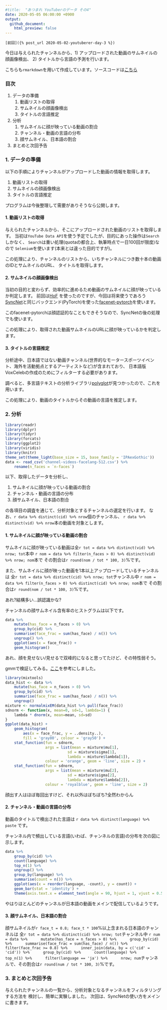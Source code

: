```yaml
---
#title:  "あつまれ YouTuberのデータ その4"
date: 2020-05-05 06:00:00 +0900
output:
  github_document:
    html_preview: false
---
```


`[前回]({% post_url 2020-05-02-youtuberer-day-3 %})`

今日は与えられたチャンネルから、1\) アップロードされた動画のサムネイルの顔画像検出、
2\) タイトルから言語の予測を行います。

こちらも`rmarkdown`を用いて作成しています。ソースコードは[こちら](https://github.com/leichtrhino/leichtrhino.github.io/tree/master/assets/Rmd/2020-05-05-youtuberer-day-4.Rmd)

### 目次

1. データの準備
    1. 動画リストの取得
    2. サムネイルの顔画像検出
    3. タイトルの言語推定
  
2. 分析
    1. サムネイルに顔が映っている動画の割合
    2. チャンネル・動画の言語の分布
    3. 顔サムネイル、日本語の割合
  
3. まとめと次回予告

### 1. データの準備

以下の手順によりチャンネルがアップロードした動画の情報を取得します。

1. 動画リストの取得
2. サムネイルの顔画像検出
3. タイトルの言語推定
  
プログラムは今後整理して需要がありそうなら公開します。

#### 1. 動画リストの取得

与えられたチャンネルから、そこにアップロードされた動画のリストを取得します。
当初は`YouTube Data API`を使う予定でしたが、目的にあった操作は`Search`しかなく、
`Search`は重い処理(quotaの都合上、執筆時点で一日100回が限度)なので
`Selenium`を使います(本来とは違った目的ですが)。

この処理により、チャンネルのリストから、いちチャンネルにつき数十本の動画のIDとサムネイルのURL、
タイトルを取得します。

#### 2. サムネイルの顔画像検出

当初の目的と変わらず、効率的に進めるため動画のサムネイルに顔が映っているか判定します。
前回は[HoF](https://github.com/the-house-of-black-and-white/hall-of-faces)
を使ったのですが、今回は将来使うであろう[SyncNet](https://github.com/joonson/syncnet_python)と同じバックエンド(PyTorch)を使った[facenet-pytorch](https://github.com/timesler/facenet-pytorch)を使います。

このfacenet-pytorchは顔認証的なこともできそうなので、SyncNetの後の処理でも使います。

この処理により、取得された動画サムネイルのURLに顔が映っているかを判定します。

#### 3. タイトルの言語推定

分析途中、日本語ではない動画チャンネル(世界的なモータースポーツイベント、海外を活動拠点とするアーティストなど)が含まれており、
日本語版VoxCelebの作成のためにフィルターする必要があります。

調べると、多言語テキストの分析ライブラリ[polyglot](http://polyglot-nlp.com)が見つかったので、これを用います。

この処理により、動画のタイトルからその動画の言語を推定します。

### 2. 分析

```r
library(readr)
library(dplyr)
library(tidyr)
library(forcats)
library(ggplot2)
library(viridis)
library(knitr)
theme_set(theme_light(base_size = 15, base_family = 'IPAexGothic'))
data <- read_csv('channel-videos-facelang-512.csv') %>%
    rename(n_faces = `n-faces`)
```

以下、取得したデータを分析し、

1. サムネイルに顔が映っている動画の割合
2. チャンネル・動画の言語の分布
3. 顔サムネイル、日本語の割合

の各項目の調査を通じて、分析対象とするチャンネルの選定を行います。
なお、`r data %>% distinct(cid) %>% nrow`個のチャンネル、
`r data %>% distinct(vid) %>% nrow`本の動画を対象とします。

#### 1. サムネイルに顔が映っている動画の割合

サムネイルに顔が映っている動画は全`r tot = data %>% distinct(vid) %>% nrow; tot`本中
`r nom = data %>% filter(n_faces > 0) %>% distinct(vid) %>% nrow; nom`本で
その割合は`r round(nom / tot * 100, 3)`%です。

また、サムネイルに顔が映った動画を1本以上アップロードしているチャンネルは
全`r tot = data %>% distinct(cid) %>% nrow; tot`チャンネル中
`r nom = data %>% filter(n_faces > 0) %>% distinct(cid) %>% nrow; nom`本で
その割合は`r round(nom / tot * 100, 3)`%です。

あれ?結構多い...誤認識かな?

チャンネルの顔サムネイル含有率のヒストグラムは以下です。
```r
data %>%
    mutate(has_face = n_faces > 0) %>%
    group_by(cid) %>%
    summarise(face_frac = sum(has_face) / n()) %>%
    ungroup() %>%
    ggplot(aes(x = face_frac)) +
    geom_histogram()
```

あれ、顔を見せない/見せるで双峰的になると思ってたけど、その特性弱そう。

gmmで検証してみる。[ここ](https://stackoverflow.com/questions/25313578/any-suggestions-for-how-i-can-plot-mixem-type-data-using-ggplot2)を参考にしました。

```r
library(mixtools)
data_hist <- data %>%
    mutate(has_face = n_faces > 0) %>%
    group_by(cid) %>%
    summarise(face_frac = sum(has_face) / n()) %>%
    ungroup()
mixture <- normalmixEM(data_hist %>% pull(face_frac))
sdnorm <- function(x, mean=0, sd=1, lambda=1) {
    lambda * dnorm(x, mean=mean, sd=sd)
}
ggplot(data_hist) +
    geom_histogram(
        aes(x = face_frac, y = ..density..),
        fill = 'gray80', colour = 'gray50') +
    stat_function(fun = sdnorm,
                  args = list(mean = mixture$mu[1],
                            sd = mixture$sigma[1],
                            lambda = mixture$lambda[1]),
                  colour = 'orange', geom = 'line', size = 2) +
    stat_function(fun = sdnorm,
                  args = list(mean = mixture$mu[2],
                            sd = mixture$sigma[2],
                            lambda = mixture$lambda[2]),
                  colour = 'royalblue', geom = 'line', size = 2)
```

顔出す人はほぼ毎回出すけど、それ以外はぼちぼち?全然わからん

#### 2. チャンネル・動画の言語の分布

動画のタイトルで検出された言語は
`r data %>% distinct(language) %>% paste`
です。

チャンネル内で頻出している言語(いわば、チャンネルの言語)の分布を次の図に示します。

```r
data %>%
    group_by(cid) %>%
    count(language) %>%
    top_n(1) %>%
    ungroup() %>%
    group_by(language) %>%
    summarise(count = n()) %>%
    ggplot(aes(x = reorder(language, -count), y = count)) +
    geom_bar(stat = 'identity') +
    theme(axis.text.x = element_text(angle = 90, hjust = 1, vjust = 0.5))
```

やはりほとんどのチャンネルが日本語の動画をメインで配信しているようです。

#### 3. 顔サムネイル、日本語の割合

顔サムネイルが`r face_t = 0.8; face_t * 100`%以上含まれる日本語のチャンネルは
全`r tot = data %>% distinct(cid) %>% nrow; tot`チャンネル中
`r num = data %>%
     mutate(has_face = n_faces > 0) %>%
     group_by(cid) %>%
     summarise(face_frac = sum(has_face) / n()) %>%
     filter(face_frac >= 0.8) %>%
     inner_join(data, by = c('cid' = 'cid')) %>%
     group_by(cid) %>%
     count(language) %>%
     top_n(1) %>%
     filter(language == 'ja') %>%
     nrow; num`チャンネルで、その割合は`r round(num / tot * 100, 3)`%です。

### 3. まとめと次回予告

与えられたチャンネルの一覧から、分析対象となるチャンネルをフィルタリングする方法を
検討し、簡単に実験しました。
次回は、SyncNetの使い方をメインに書きます。
